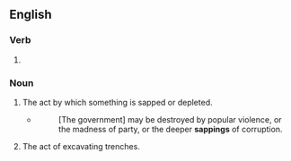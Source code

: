 ==English==

===Verb===
{{head|en|verb form}}

# {{present participle of|sap|lang=en|nocat=1}}

===Noun===
{{en-noun}}

# The act by which something is sapped or depleted.
#* {{w|Joseph Story}}
#*: [The government] may be destroyed by popular violence, or the madness of party, or the deeper '''sappings''' of corruption.
# The act of excavating trenches.